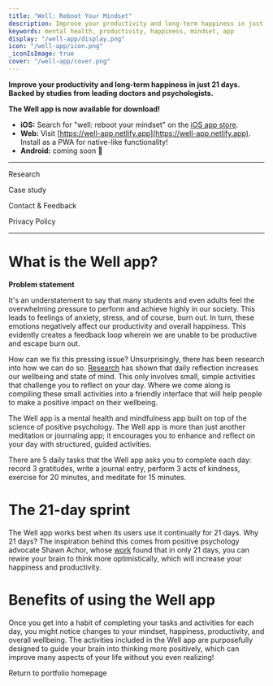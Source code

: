 ```yaml
---
title: "Well: Reboot Your Mindset"
description: Improve your productivity and long-term happiness in just 21 days. Backed by studies from leading doctors and psychologists.
keywords: mental health, productivity, happiness, mindset, app
display: "/well-app/display.png"
icon: "/well-app/icon.png"
_iconIsImage: true
cover: "/well-app/cover.png"
---
```


<Callout icon="👉" bgColor="indigo" textColor="indigo">

**Improve your productivity and long-term happiness in just 21 days. Backed by studies from leading doctors and psychologists.**

</Callout>

<Callout icon="🥳" bgColor="gray">

**The Well app is now available for download!**

- **iOS:** Search for "well: reboot your mindset" on the [iOS app store](https://apps.apple.com/us/app/well-reboot-your-mindset/id1573357406).
- **Web:** Visit [https://well-app.netlify.app](https://well-app.netlify.app). Install as a PWA for native-like functionality!
- **Android:** coming soon 👀

</Callout>

---

<PageLink icon="🔬" color="gray" to="/well-app/research">

Research

</PageLink>

<PageLink icon="💻" color="green" to="/well-app/case-study">

Case study

</PageLink>

<PageLink icon="📨" color="blue" to="/well-app/contact">

Contact & Feedback

</PageLink>

<PageLink icon="🔒" color="orange" to="/well-app/privacy">

Privacy Policy

</PageLink>

---

<TableOfContents />

# What is the Well app?

<Toggle>

<ToggleTitle>

**Problem statement**

</ToggleTitle>

<ToggleContent>

It's an understatement to say that many students and even adults feel the overwhelming pressure to perform and achieve highly in our society. This leads to feelings of anxiety, stress, and of course, burn out. In turn, these emotions negatively affect our productivity and overall happiness. This evidently creates a feedback loop wherein we are unable to be productive and escape burn out.

How can we fix this pressing issue? Unsurprisingly, there has been research into how we can do so. [Research](/well-app/research) has shown that daily reflection increases our wellbeing and state of mind. This only involves small, simple activities that challenge you to reflect on your day. Where we come along is compiling these small activities into a friendly interface that will help people to make a positive impact on their wellbeing.

</ToggleContent>

</Toggle>

The Well app is a mental health and mindfulness app built on top of the science of positive psychology. The Well app is more than just another meditation or journaling app; it encourages you to enhance and reflect on your day with structured, guided activities. 

There are 5 daily tasks that the Well app asks you to complete each day: record 3 gratitudes, write a journal entry, perform 3 acts of kindness, exercise for 20 minutes, and meditate for 15 minutes.

# The 21-day sprint

The Well app works best when its users use it continually for 21 days. Why 21 days? The inspiration behind this comes from positive psychology advocate Shawn Achor, whose [work](/well-app/research) found that in only 21 days, you can rewire your brain to think more optimistically, which will increase your happiness and productivity.

# Benefits of using the Well app

Once you get into a habit of completing your tasks and activities for each day, you might notice changes to your mindset, happiness, productivity, and overall wellbeing. The activities included in the Well app are purposefully designed to guide your brain into thinking more positively, which can improve many aspects of your life without you even realizing!

<p />

<PageLink icon="🔙" to="/">

Return to portfolio homepage

</PageLink>